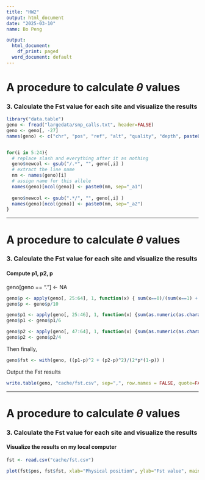 ```yaml
---
title: "HW2"
output: html_document
date: "2025-03-10"
name: Bo Peng

output:
  html_document:
    df_print: paged
  word_document: default
---
```



# A procedure to calculate $\theta$ values

### 3. Calculate the Fst value for each site and visualize the results


```r
library("data.table")
geno <- fread("largedata/snp_calls.txt", header=FALSE)
geno <- geno[, -27]
names(geno) <- c("chr", "pos", "ref", "alt", "quality", "depth", paste0("l",1:20))


for(i in 5:24){
  # replace slash and everything after it as nothing
  geno$newcol <- gsub("/.*", "", geno[,i] )
  # extract the line name
  nm <- names(geno)[i]
  # assign name for this allele
  names(geno)[ncol(geno)] <- paste0(nm, sep="_a1")
  
  geno$newcol <- gsub(".*/", "", geno[,i] )
  names(geno)[ncol(geno)] <- paste0(nm, sep="_a2")
}
```

---

# A procedure to calculate $\theta$ values

### 3. Calculate the Fst value for each site and visualize the results

#### Compute p1, p2, p

geno[geno == "."] <- NA
```r
geno$p <- apply(geno[, 25:64], 1, function(x) { sum(x==0)/(sum(x==1) + sum(x==0))})
geno$p <- geno$p/10

geno$p1 <- apply(geno[, 25:46], 1, function(x) {sum(as.numeric(as.character(x)))})
geno$p1 <- geno$p1/6

geno$p2 <- apply(geno[, 47:64], 1, function(x) {sum(as.numeric(as.character(x)))})
geno$p2 <- geno$p2/4
```

Then finally,

```r
geno$fst <- with(geno, ((p1-p)^2 + (p2-p)^2)/(2*p*(1-p)) )
```

Output the Fst results


```r
write.table(geno, "cache/fst.csv", sep=",", row.names = FALSE, quote=FALSE)
```

---
# A procedure to calculate $\theta$ values

### 3. Calculate the Fst value for each site and visualize the results

#### Visualize the results on my local computer

```r
fst <- read.csv("cache/fst.csv")

plot(fst$pos, fst$fst, xlab="Physical position", ylab="Fst value", main="")
```







